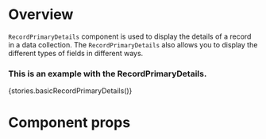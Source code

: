 
<Meta title="Modules|Record/Components" component={RecordPrimaryDetails} />

# Overview

`RecordPrimaryDetails` component is used to display the details of a record in a data collection. The `RecordPrimaryDetails` also allows you to display the different types of fields in different ways.

### This is an example with the RecordPrimaryDetails.

<Preview>
    <Story name="RecordPrimaryDetails">{stories.basicRecordPrimaryDetails()}</Story>
</Preview>

# Component props

<Props of={RecordPrimaryDetails} />
